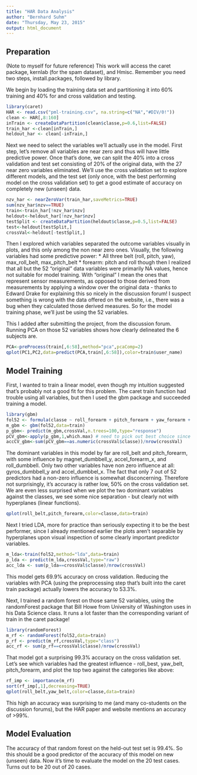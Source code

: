 ```yaml
---
title: "HAR Data Analysis"
author: "Bernhard Suhm"
date: "Thursday, May 23, 2015"
output: html_document
---
```



Preparation
-----------

(Note to myself for future reference) This work will access the caret package, kernlab (for the spam dataset), and Hmisc. Remember you need two steps, install.packages, followed by library.

We begin by loading the training data set and partitioning it into 60% training and 40% for and cross validation and testing. 
```r
library(caret)
HAR <- read.csv("pml-training.csv", na.string=c("NA","#DIV/0!"))
clean <- HAR[,8:160]
inTrain <- createDataPartition(clean$classe,p=0.6,list=FALSE)
train_har <-clean[inTrain,]
heldout_har <- clean[-inTrain,]
```

Next we need to select the variables we'll actually use in the model. First step, let's remove all variables are near zero and thus will have little predictive power. Once that's done, we can split the 40% into a cross validation and test set consisting of 20% of the original data, with the 27 near zero variables eliminated. We'll use the cross validation set to explore different models, and the test set (only once, with the best performing model on the cross validation set) to get a good estimate of accuracy on completely new (unseen) data.
```r
nzv_har <- nearZeroVar(train_har,saveMetrics=TRUE)
sum(nzv_har$nzv==TRUE)
train<-train_har[!nzv_har$nzv]
heldout<-heldout_har[!nzv_har$nzv]
testSplit <- createDataPartition(heldout$classe,p=0.5,list=FALSE)
test<-heldout[testSplit,]
crossVal<-heldout[-testSplit,]
```

Then I explored which variables separated the outcome variables visually in plots, and this only among the non near zero ones. Visually, the following variables had some predictive power:
* All three belt (roll, pitch, yaw), max_roll_belt, max_pitch_belt
* forearm: pitch and roll
though then I realized that all but the 52 "original" data variables were primarily NA values, hence not suitable for model training. With "original" I mean the ones that represent sensor measurements, as opposed to those derived from measurements by applying a window over the original data - thanks to Edward Drake for explaining this so nicely in the discussion forum! I suspect something is wrong with the data offered on the website, i.e., there was a bug when they calculated those derived measures. So for the model training phase, we'll just be using the 52 variables.

This I added after submitting the project, from the discussion forum. Running PCA on those 52 variables shows how clearly delineated the 6 subjects are.
```r
PCA<-preProcess(train[,6:58],method="pca",pcaComp=2)
qplot(PC1,PC2,data=predict(PCA,train[,6:58]),color=train$user_name)
```

Model Training
--------------

First, I wanted to train a linear model, even though my intuition suggested that's probably not a good fit for this problem. The caret train function had trouble using all variables, but then I used the gbm package and succeeded training a model.
```r
library(gbm)
fol52 <- formula(classe ~ roll_forearm + pitch_forearm + yaw_forearm + total_accel_forearm + gyros_forearm_x +gyros_forearm_y +  gyros_forearm_z + accel_forearm_x + accel_forearm_y + accel_forearm_z + magnet_forearm_x + magnet_forearm_y + magnet_forearm_z + roll_belt + pitch_belt + yaw_belt + total_accel_belt + gyros_belt_x +gyros_belt_y +  gyros_belt_z + accel_belt_x + accel_belt_y + accel_belt_z + magnet_belt_x + magnet_belt_y + magnet_belt_z + roll_dumbbell + pitch_dumbbell + yaw_dumbbell + total_accel_dumbbell + gyros_dumbbell_x +gyros_dumbbell_y +  gyros_dumbbell_z + accel_dumbbell_x + accel_dumbbell_y + accel_dumbbell_z + magnet_dumbbell_x + magnet_dumbbell_y + magnet_dumbbell_z+roll_arm + pitch_arm + yaw_arm + total_accel_arm + gyros_arm_x +gyros_arm_y +  gyros_arm_z + accel_arm_x + accel_arm_y + accel_arm_z + magnet_arm_x + magnet_arm_y + magnet_arm_z)
m_gbm <- gbm(fol52,data=train)
p_gbm<- predict(m_gbm,crossVal,n.trees=100,type="response")
pCV_gbm<-apply(p_gbm,1,which.max) # need to pick out best choice since predict returns a vector of pseudo probs
accCV_gbm<-sum(pCV_gbm==as.numeric(crossVal$classe))/nrow(crossVal)
```

The dominant variables in this model by far are roll_belt and pitch_forearm, with some influence by magnet_dumbbell_y, accel_forearm_x, and roll_dumbbell. Only two other variables have non zero influence at all: gyros_dumbbell_y and accel_dumbbel_x. The fact that only 7 out of 52 predictors had a non-zero influence is somewhat disconcerning. Therefore not surprisingly, it's accuracy is rather low, 50% on the cross validation set. We are even less surprised when we plot the two dominant variables against the classes, we see some nice separation - but clearly not with hyperplanes (linear functions).

```r
qplot(roll_belt,pitch_forearm,color=classe,data=train)
```

Next I tried LDA, more for practice than seriously expecting it to be the best performer, since I already mentioned earlier the plots aren't separable by hyperplanes upon visual inspection of some clearly important predictor variables.
```r
m_lda<-train(fol52,method="lda",data=train)
p_lda <- predict(m_lda,crossVal,type="raw")
acc_lda <- sum(p_lda==crossVal$classe)/nrow(crossVal)
```
This model gets 69.9% accuracy on cross validation. Reducing the variables with PCA (using the preprocessing step that's built into the caret train package) actually lowers the accuracy to 53.3%.

Next, I trained a random forest on those same 52 variables, using the randomForest package that Bill Howe from University of Washington uses in his Data Science class. It runs a lot faster than the corresponding variant of train in the caret package!

```r
library(randomForest)
m_rf <- randomForest(fol52,data=train)
p_rf <- predict(m_rf,crossVal,type="class")
acc_rf <- sum(p_rf==crossVal$classe)/nrow(crossVal)
```
That model got a surprising 99.3% accuracy on the cross validation set. Let's see which variables had the greatest influence - roll_best, yaw_belt, pitch_forearm, and plot the top two against the categories like above:
```r
rf_imp <- importance(m_rf)
sort(rf_imp[,1],decreasing=TRUE)
qplot(roll_belt,yaw_belt,color=classe,data=train)
```

This high an accuracy was surprising to me (and many co-students on the discussion forums), but the HAR paper and website mentions an accuracy of >99%.


Model Evaluation
----------------

The accuracy of that random forest on the held-out test set is 99.4%. So this should be a good predictor of the accuracy of this model on new (unseen) data. Now it's time to evaluate the model on the 20 test cases. Turns out to be 20 out of 20 cases. 



